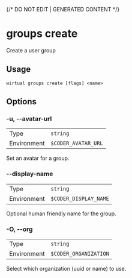{/* DO NOT EDIT | GENERATED CONTENT */}

# groups create

Create a user group

## Usage

```console
wirtual groups create [flags] <name>
```

## Options

### -u, --avatar-url

|             |                                |
| ----------- | ------------------------------ |
| Type        | <code>string</code>            |
| Environment | <code>$CODER_AVATAR_URL</code> |

Set an avatar for a group.

### --display-name

|             |                                  |
| ----------- | -------------------------------- |
| Type        | <code>string</code>              |
| Environment | <code>$CODER_DISPLAY_NAME</code> |

Optional human friendly name for the group.

### -O, --org

|             |                                  |
| ----------- | -------------------------------- |
| Type        | <code>string</code>              |
| Environment | <code>$CODER_ORGANIZATION</code> |

Select which organization (uuid or name) to use.
